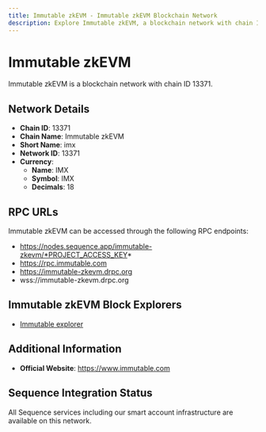 ```yaml
--- 
title: Immutable zkEVM - Immutable zkEVM Blockchain Network
description: Explore Immutable zkEVM, a blockchain network with chain ID 13371. Learn about its native currency, IMX, and how to interact with the network.
---
```


# Immutable zkEVM

Immutable zkEVM is a blockchain network with chain ID 13371.

## Network Details

- **Chain ID**: 13371
- **Chain Name**: Immutable zkEVM
- **Short Name**: imx
- **Network ID**: 13371
- **Currency**: 
  - **Name**: IMX
  - **Symbol**: IMX
  - **Decimals**: 18

## RPC URLs

Immutable zkEVM can be accessed through the following RPC endpoints:

- https://nodes.sequence.app/immutable-zkevm/*PROJECT_ACCESS_KEY*
- https://rpc.immutable.com
- https://immutable-zkevm.drpc.org
- wss://immutable-zkevm.drpc.org

## Immutable zkEVM Block Explorers

- [Immutable explorer](https://explorer.immutable.com)

## Additional Information

- **Official Website**: https://www.immutable.com

## Sequence Integration Status

All Sequence services including our smart account infrastructure are available on this network.
